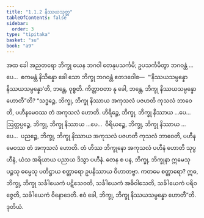 ```yaml
---
title: "1.1.2 နိဿယသုတ္တ"
tableOfContents: false
sidebar:
  order: 3
type: "tipitaka"
basket: "su"
book: "a9"
---
```



<DynamicBreadcrumb />

<Division number="2" book="a9">

<Paragraph number="17" book="a9">
အထ ခေါ အညတရော ဘိက္ခု ယေန ဘဂဝါ တေနုပသင်္ကမိ; ဥပသင်္ကမိတွာ ဘဂဝန္တံ …ပေ…  ဧကမန္တံ နိသိန္နော ခေါ သော ဘိက္ခု ဘဂဝန္တံ ဧတဒဝေါစ—  “‘နိဿယသမ္ပန္နော နိဿယသမ္ပန္နော’တိ, ဘန္တေ, ဝုစ္စတိ. ကိတ္တာဝတာ နု ခေါ, ဘန္တေ, ဘိက္ခု နိဿယသမ္ပန္နော ဟောတီ”တိ? “သဒ္ဓဉ္စေ, ဘိက္ခု, ဘိက္ခု နိဿာယ အကုသလံ ပဇဟတိ ကုသလံ ဘာဝေတိ, ပဟီနမေဝဿ တံ အကုသလံ ဟောတိ. ဟိရိဉ္စေ, ဘိက္ခု, ဘိက္ခု နိဿာယ …ပေ…  ဩတ္တပ္ပဉ္စေ, ဘိက္ခု, ဘိက္ခု နိဿာယ …ပေ…  ဝီရိယဉ္စေ, ဘိက္ခု, ဘိက္ခု နိဿာယ …ပေ…  ပညဉ္စေ, ဘိက္ခု, ဘိက္ခု နိဿာယ အကုသလံ ပဇဟတိ ကုသလံ ဘာဝေတိ, ပဟီနမေဝဿ တံ အကုသလံ ဟောတိ. တံ ဟိဿ ဘိက္ခုနော အကုသလံ ပဟီနံ ဟောတိ သုပ္ပဟီနံ, ယံသ အရိယာယ ပညာယ ဒိသွာ ပဟီနံ.
</Paragraph>

<Paragraph number="18" book="a9">
တေန စ ပန, ဘိက္ခု, ဘိက္ခုနာ ဣမေသု ပဉ္စသု ဓမ္မေသု ပတိဋ္ဌာယ စတ္တာရော ဥပနိဿာယ ဝိဟာတဗ္ဗာ. ကတမေ စတ္တာရော? ဣဓ, ဘိက္ခု, ဘိက္ခု သင်္ခါယေကံ ပဋိသေဝတိ, သင်္ခါယေကံ အဓိဝါသေတိ, သင်္ခါယေကံ ပရိဝဇ္ဇေတိ, သင်္ခါယေကံ ဝိနောဒေတိ. ဧဝံ ခေါ, ဘိက္ခု, ဘိက္ခု နိဿယသမ္ပန္နော ဟောတီ”တိ.

</Paragraph>
</Division>

<Paragraph number="19" type="center" book="a9">
ဒုတိယံ.
</Paragraph>